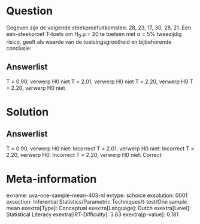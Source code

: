 Question
========

Gegeven zijn de volgende steekproefuitkomsten: 28, 23, 17, 30, 28, 21.
Een één-steekproef T-toets om H~0~:μ = 20 te toetsen met α = 5%
tweezijdig risico, geeft als waarde van de toetsingsgrootheid en
bijbehorende conclusie:

Answerlist
----------

T = 0.90, verwerp H0 niet
T = 2.01, verwerp H0 niet
T = 2.20, verwerp H0
T = 2.20, verwerp H0 niet

Solution
========

Answerlist
----------

T = 0.90, verwerp H0 niet: Incorrect
T = 2.01, verwerp H0 niet: Incorrect
T = 2.20, verwerp H0: Incorrect
T = 2.20, verwerp H0 niet: Correct

Meta-information
================
exname: uva-one-sample-mean-403-nl
extype: schoice
exsolution: 0001
exsection: Inferential Statistics/Parametric Techniques/t-test/One sample mean
exextra[Type]: Conceptual
exextra[Language]: Dutch
exextra[Level]: Statistical Literacy
exextra[IRT-Difficulty]: 3.63
exextra[p-value]: 0.181
